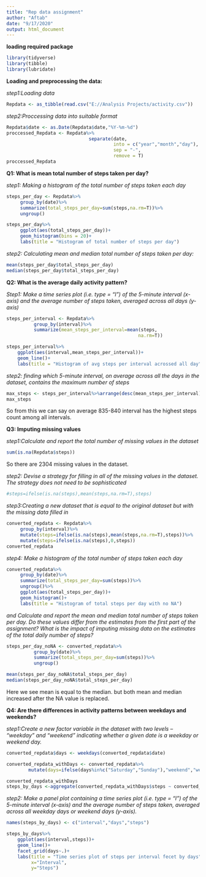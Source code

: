 ---
title: "Rep data assignment"
author: "Aftab"
date: "9/17/2020"
output: html_document
---
**loading required package**
```{r,results='hide'}
library(tidyverse)
library(tibble)
library(lubridate)
```

**Loading and preprocessing the data:**

*step1:Loading data*
```{r repData}
Repdata <- as_tibble(read.csv("E://Analysis Projects/activity.csv"))
```

*step2:Proccessing data into suitable format*
```{r}
Repdata$date <- as.Date(Repdata$date,"%Y-%m-%d")
proccessed_Repdata <- Repdata%>%
                              separate(date,
                                       into = c("year","month","day"),
                                       sep = "-",
                                       remove = T)
proccessed_Repdata
```

**Q1: What is mean total number of steps taken per day?** 

*step1: Making a histogram of the total number of steps taken each day*
```{r,results='hide'}
steps_per_day <- Repdata%>%
     group_by(date)%>%
     summarize(total_steps_per_day=sum(steps,na.rm=T))%>%
     ungroup()
```

```{r}
steps_per_day%>%
     ggplot(aes(total_steps_per_day))+
     geom_histogram(bins = 20)+
     labs(title = "Histogram of total number of steps per day")

```

*step2: Calculating mean and median total number of steps taken per day:*
```{r}
mean(steps_per_day$total_steps_per_day)
median(steps_per_day$total_steps_per_day)
```

**Q2: What is the average daily activity pattern?**  

*Step1: Make a time series plot (i.e. type = "l") of the 5-minute interval (x-axis) and the average number of steps taken, averaged across all days (y-axis)*
```{r,results='hide'}
steps_per_interval <- Repdata%>%
          group_by(interval)%>%
          summarize(mean_steps_per_interval=mean(steps,
                                                na.rm=T))
```
```{r}
steps_per_interval%>%
    ggplot(aes(interval,mean_steps_per_interval))+
    geom_line()+
    labs(title = "Histogram of avg steps per interval acrossed all day")

```

*step2: finding which 5-minute interval, on average across all the days in the dataset, contains the maximum number of steps*
```{r}
max_steps <- steps_per_interval%>%arrange(desc(mean_steps_per_interval))
max_steps
```

So from this we can say on average 835-840 interval has the highest steps count among all intervals.

**Q3: Imputing missing values**

*step1:Calculate and report the total number of missing values in the dataset*
```{r}
sum(is.na(Repdata$steps))
```
So there are 2304 missing values in the dataset.

*step2: Devise a strategy for filling in all of the missing values in the dataset. The strategy does not need to be sophisticated*
```{r,results='hide'}
#steps=ifelse(is.na(steps),mean(steps,na.rm=T),steps)

```

*step3:Creating a new dataset that is equal to the original dataset but with the missing data filled in*
```{r}
converted_repdata <- Repdata%>%
     group_by(interval)%>%
     mutate(steps=ifelse(is.na(steps),mean(steps,na.rm=T),steps))%>%
     mutate(steps=ifelse(is.na(steps),0,steps))
converted_repdata
```

*step4: Make a histogram of the total number of steps taken each day*
```{r}
converted_repdata%>%
     group_by(date)%>%
     summarize(total_steps_per_day=sum(steps))%>%
     ungroup()%>%
     ggplot(aes(total_steps_per_day))+
     geom_histogram()+
     labs(title = "Histogram of total steps per day with no NA")
```

*and Calculate and report the mean and median total number of steps taken per day. Do these values differ from the estimates from the first part of the assignment? What is the impact of imputing missing data on the estimates of the total daily number of steps?*
```{r}
steps_per_day_noNA <- converted_repdata%>%
          group_by(date)%>%
          summarize(total_steps_per_day=sum(steps))%>%
          ungroup()
```

```{r}
mean(steps_per_day_noNA$total_steps_per_day)
median(steps_per_day_noNA$total_steps_per_day)
```
Here we see mean is equal to the median. but both mean and median increased after the NA value is replaced.

**Q4: Are there differences in activity patterns between weekdays and weekends?**

*step1:Create a new factor variable in the dataset with two levels -- "weekday" and "weekend" indicating whether a given date is a weekday or weekend day.*
```{r}
converted_repdata$days <- weekdays(converted_repdata$date)

converted_repdata_withDays <- converted_repdata%>%
        mutate(days=ifelse(days%in%c("Saturday","Sunday"),"weekend","weekday"))

converted_repdata_withDays
steps_by_days <-aggregate(converted_repdata_withDays$steps ~ converted_repdata_withDays$interval + converted_repdata_withDays$days, converted_repdata_withDays, mean)

```

*step2: Make a panel plot containing a time series plot (i.e. type = "l") of the 5-minute interval (x-axis) and the average number of steps taken, averaged across all weekday days or weekend days (y-axis).*

```{r}
names(steps_by_days) <- c("interval","days","steps")

steps_by_days%>%
    ggplot(aes(interval,steps))+
    geom_line()+
    facet_grid(days~.)+
    labs(title = "Time series plot of steps per interval fecet by days",
         x="Interval",
         y="Steps")

```

